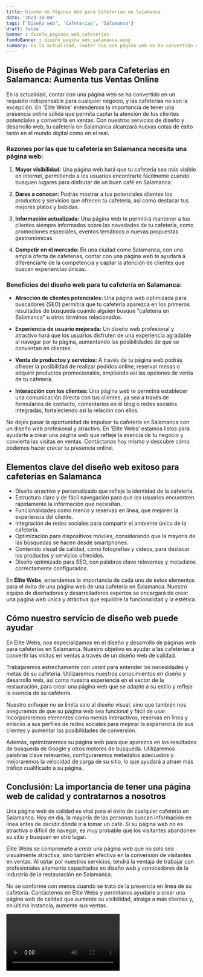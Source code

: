 ```yaml
---
title: Diseño de Páginas Web para Cafeterías en Salamanca
date: '2023-10-04'
tags: ['Diseño web', 'Cafeterías', 'Salamanca']
draft: false
banner : diseño_paginas_web_cafeterías
fondoBanner : diseño_pagina_web_salamanca.webp
summary: En la actualidad, contar con una página web se ha convertido en un requisito indispensable para cualquier negocio, y las cafeterías no son la excepción. En 'Élite Webs' entendemos la importancia de tener una presencia online sólida que permita captar la atención de tus clientes potenciales y convertirla en ventas. Con nuestros servicios de diseño y desarrollo web, tu cafetería en Salamanca alcanzará nuevas cotas de éxito tanto en el mundo digital como en el real.
---
```


## Diseño de Páginas Web para Cafeterías en Salamanca: Aumenta tus Ventas Online

En la actualidad, contar con una página web se ha convertido en un requisito indispensable para cualquier negocio, y las cafeterías no son la excepción. En 'Élite Webs' entendemos la importancia de tener una presencia online sólida que permita captar la atención de tus clientes potenciales y convertirla en ventas. Con nuestros servicios de diseño y desarrollo web, tu cafetería en Salamanca alcanzará nuevas cotas de éxito tanto en el mundo digital como en el real.

### Razones por las que tu cafetería en Salamanca necesita una página web:

1. **Mayor visibilidad:** Una página web hará que tu cafetería sea más visible en internet, permitiendo a los usuarios encontrarte fácilmente cuando busquen lugares para disfrutar de un buen café en Salamanca.

2. **Darse a conocer:** Podrás mostrar a tus potenciales clientes los productos y servicios que ofrecen tu cafetería, así como destacar tus mejores platos y bebidas.

3. **Información actualizada:** Una página web te permitirá mantener a tus clientes siempre informados sobre las novedades de tu cafetería, como promociones especiales, eventos temáticos o nuevas propuestas gastronómicas.

4. **Competir en el mercado:** En una ciudad como Salamanca, con una amplia oferta de cafeterías, contar con una página web te ayudará a diferenciarte de la competencia y captar la atención de clientes que buscan experiencias únicas.

### Beneficios del diseño web para tu cafetería en Salamanca:

- **Atracción de clientes potenciales:** Una página web optimizada para buscadores (SEO) permitirá que tu cafetería aparezca en los primeros resultados de búsqueda cuando alguien busque "cafetería en Salamanca" u otros términos relacionados.

- **Experiencia de usuario mejorada:** Un diseño web profesional y atractivo hará que los usuarios disfruten de una experiencia agradable al navegar por tu página, aumentando las posibilidades de que se conviertan en clientes.

- **Venta de productos y servicios:** A través de tu página web podrás ofrecer la posibilidad de realizar pedidos online, reservar mesas o adquirir productos promocionales, ampliando así las opciones de venta de tu cafetería.

- **Interacción con los clientes:** Una página web te permitirá establecer una comunicación directa con tus clientes, ya sea a través de formularios de contacto, comentarios en el blog o redes sociales integradas, fortaleciendo así la relación con ellos.

No dejes pasar la oportunidad de impulsar tu cafetería en Salamanca con un diseño web profesional y atractivo. En 'Élite Webs' estamos listos para ayudarte a crear una página web que refleje la esencia de tu negocio y convierta las visitas en ventas. Contáctanos hoy mismo y descubre cómo podemos hacer crecer tu presencia online.

<GifSeo />

<Cta />

## Elementos clave del diseño web exitoso para cafeterías en Salamanca

- Diseño atractivo y personalizado que refleje la identidad de la cafetería.
- Estructura clara y de fácil navegación para que los usuarios encuentren rápidamente la información que necesitan.
- Funcionalidades como menús y reservas en línea, que mejoren la experiencia del cliente.
- Integración de redes sociales para compartir el ambiente único de la cafetería.
- Optimización para dispositivos móviles, considerando que la mayoría de las búsquedas se hacen desde smartphones.
- Contenido visual de calidad, como fotografías y videos, para destacar los productos y servicios ofrecidos.
- Diseño optimizado para SEO, con palabras clave relevantes y metadatos correctamente configurados.

En **Élite Webs**, entendemos la importancia de cada uno de estos elementos para el éxito de una página web de una cafetería en Salamanca. Nuestro equipo de diseñadores y desarrolladores expertos se encargará de crear una página web única y atractiva que equilibre la funcionalidad y la estética.

## Cómo nuestro servicio de diseño web puede ayudar

En Élite Webs, nos especializamos en el diseño y desarrollo de páginas web para cafeterías en Salamanca. Nuestro objetivo es ayudar a las cafeterías a convertir las visitas en ventas a través de un diseño web de calidad.

Trabajaremos estrechamente con usted para entender las necesidades y metas de su cafetería. Utilizaremos nuestros conocimientos en diseño y desarrollo web, así como nuestra experiencia en el sector de la restauración, para crear una página web que se adapte a su estilo y refleje la esencia de su cafetería.

Nuestro enfoque no se limita solo al diseño visual, sino que también nos aseguramos de que su página web sea funcional y fácil de usar. Incorporaremos elementos como menús interactivos, reservas en línea y enlaces a sus perfiles de redes sociales para mejorar la experiencia de sus clientes y aumentar las posibilidades de conversión.

Además, optimizaremos su página web para que aparezca en los resultados de búsqueda de Google y otros motores de búsqueda. Utilizaremos palabras clave relevantes, configuraremos metadatos adecuados y mejoraremos la velocidad de carga de su sitio, lo que ayudará a atraer más tráfico cualificado a su página.

## Conclusión: La importancia de tener una página web de calidad y contratarnos a nosotros

Una página web de calidad es vital para el éxito de cualquier cafetería en Salamanca. Hoy en día, la mayoría de las personas buscan información en línea antes de decidir dónde ir a tomar un café. Si su página web no es atractiva o difícil de navegar, es muy probable que los visitantes abandonen su sitio y busquen en otro lugar.

Élite Webs se compromete a crear una página web que no solo sea visualmente atractiva, sino también efectiva en la conversión de visitantes en ventas. Al optar por nuestros servicios, tendrá la ventaja de trabajar con profesionales altamente capacitados en diseño web y conocedores de la industria de la restauración en Salamanca.

No se conforme con menos cuando se trata de la presencia en línea de su cafetería. Contáctenos en Élite Webs y permítanos ayudarle a crear una página web de calidad que aumente su visibilidad, atraiga a más clientes y, en última instancia, aumente sus ventas.

<Video />

<CtaBot job='Cafeterías' city='Salamanca'/>

<Gmaps query='Salamanca+españa+maps' />